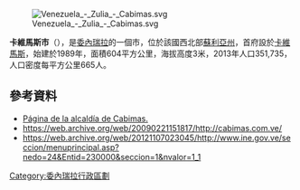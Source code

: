 [[Image:Venezuela_-_Zulia_-_Cabimas.svg|right]]

'''卡維馬斯市'''（{{lang-es|Municipio Cabimas}}），是[[委內瑞拉|委內瑞拉]]的一個市，位於該國西北部[[蘇利亞州|蘇利亞州]]，首府設於[[卡維馬斯|卡維馬斯]]，始建於1989年，面積604平方公里，海拔高度3米，2013年人口351,735，人口密度每平方公里665人。

==參考資料==
* [http://cabimas-zulia.gob.ve/portal-alcaldias/ Página de la alcaldía de Cabimas.]{{Wayback|url=http://cabimas-zulia.gob.ve/portal-alcaldias/ |date=20070701202105 }}
* https://web.archive.org/web/20090221151817/http://cabimas.com.ve/
* https://web.archive.org/web/20121107023045/http://www.ine.gov.ve/seccion/menuprincipal.asp?nedo=24&Entid=230000&seccion=1&nvalor=1_1

{{Venezuela-geo-stub}}
[[Category:委內瑞拉行政區劃|Category:委內瑞拉行政區劃]]